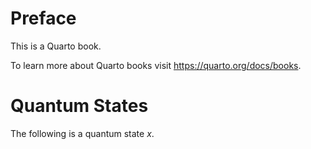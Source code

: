# Preface {.unnumbered}

This is a Quarto book.

To learn more about Quarto books visit <https://quarto.org/docs/books>.


:::{.theorem #thm-state}
# Quantum States

The following is a quantum state $x$.
:::